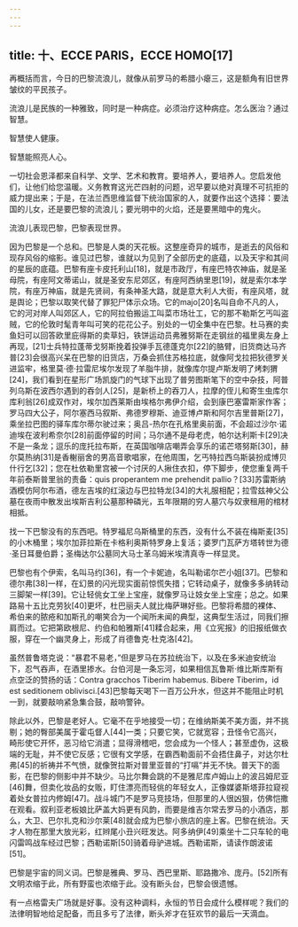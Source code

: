 ```yaml
---
---
---
```

title: 十、ECCE PARIS，ECCE HOMO[17]
---




再概括而言，今日的巴黎流浪儿，就像从前罗马的希腊小瘪三，这是额角有旧世界皱纹的平民孩子。

流浪儿是民族的一种雅致，同时是一种病症。必须治疗这种病症。怎么医治？通过智慧。

智慧使人健康。

智慧能照亮人心。

一切社会恩泽都来自科学、文学、艺术和教育。要培养人，要培养人。您启发他们，让他们给您温暖。义务教育这光芒四射的问题，迟早要以绝对真理不可抗拒的威力提出来；于是，在法兰西思维监督下统治国家的人，就要作出这个选择：要法国的儿女，还是要巴黎的流浪儿；要光明中的火焰，还是要黑暗中的鬼火。

流浪儿表现巴黎，巴黎表现世界。

因为巴黎是一个总和。巴黎是人类的天花板。这整座奇异的城市，是逝去的风俗和现存风俗的缩影。谁见过巴黎，谁就以为见到了全部历史的底蕴，以及天宇和其间的星辰的底蕴。巴黎有座卡皮托利山[18]，就是市政厅，有座巴特农神庙，就是圣母院，有座阿文蒂诺山，就是圣安东尼郊区，有座阿西纳里恩[19]，就是索尔本学院，有座万神庙，就是先贤祠，有条神圣大路，就是意大利人大街，有座风塔，就是舆论；巴黎以取笑代替了罪犯尸体示众场。它的majo[20]名叫自命不凡的人，它的河对岸人叫郊区人，它的阿拉伯搬运工叫菜市场壮工，它的那不勒斯乞丐叫盗贼，它的伦敦时髦青年叫可笑的花花公子。别处的一切全集中在巴黎。杜马赛的卖鱼妇可以回答欧里庇得斯的卖草妇，铁饼运动员弗雅努斯在走钢丝的福里奥左身上再现，[21]士兵特拉蓬蒂戈努斯挽着投弹手瓦德蓬克尔[22]的胳臂，旧货商达马齐普[23]会很高兴呆在巴黎的旧货店，万桑会抓住苏格拉底，就像阿戈拉把狄德罗关进监牢，格里莫·德·拉雷尼埃尔发现了羊脂牛排，就像库尔提卢斯发明了烤刺猬[24]，我们看到在星形广场凯旋门的气球下出现了普劳图斯笔下的空中杂技，阿普列乌斯在波西尔遇到的吞剑人[25]，是新桥上的吞刀人，拉摩的侄儿和寄生虫库尔库利翁[26]成双作对，埃尔加西莱斯由埃格尔弗伊介绍，会到康巴塞雷斯家作客；罗马四大公子，阿尔塞西马叙斯、弗德罗穆斯、迪亚博卢斯和阿尔吉里普斯[27]，乘坐拉巴图的驿车库尔蒂尔驶过来；奥吕-热尔在孔格里奥前面，不会超过沙尔·诺迪埃在波利希奈尔[28]前面停留的时间；马尔通不是母老虎，帕尔达利斯卡[29]决不是一条龙；逗乐的庞托拉布斯，在英国咖啡店嘲弄会享乐的诺芒塔努斯[30]，赫尔莫热纳[31]是香榭丽舍的男高音歌唱家，在他周围，乞丐特拉西乌斯装扮成博贝什行乞[32]；您在杜依勒里宫被一个讨厌的人揪住衣扣，停下脚步，使您重复两千年前泰斯普里翁的责备：quis properantem me prehendit pallio？[33]苏雷斯纳酒模仿阿尔布酒，德左吉埃的红滚边与巴拉特龙[34]的大礼服相配；拉雪兹神父公墓在夜雨中散发出埃斯吉利公墓那种磷光，五年限期的穷人墓穴与奴隶租用的棺材相抵。

找一下巴黎没有的东西吧。特罗福尼乌斯桶里的东西，没有什么不装在梅斯麦[35]的小木桶里；埃尔加菲拉斯在卡格利奥斯特罗身上复活；婆罗门瓦萨方塔转世为德·圣日耳曼伯爵；圣梅达尔公墓同大马士革乌姆米埃清真寺一样显灵。

巴黎也有个伊索，名叫马约[36]，有一个卡妮迪，名叫勒诺尔芒小姐[37]。巴黎和德尔弗[38]一样，在幻景的闪光现实面前惊慌失措；它转动桌子，就像多多纳转动三脚架一样[39]。它让轻佻女工坐上宝座，就像罗马让妓女坐上宝座；总之。如果路易十五比克劳狄[40]更坏，杜巴丽夫人就比梅萨琳好些。巴黎将希腊的裸体、希伯来的脓疮和加斯孔的嘲笑合为一个闻所未闻的典型，这典型生活过，同我们擦肩而过。它把第欧根尼、约伯和帕雅斯[41]糅合起来，用《立宪报》的旧报纸做衣服，穿在一个幽灵身上，形成了肖德鲁克·杜克洛[42]。

虽然普鲁塔克说：“暴君不易老，”但是罗马在苏拉统治下，以及在多米迪安统治下，忍气吞声，在酒里掺水。台伯河是一条忘河，如果相信瓦鲁斯·维比斯库斯有点空泛的赞扬的话：Contra gracchos Tiberim habemus. Bibere Tiberim，id est seditionem oblivisci.[43]巴黎每天喝下一百万公升水，但这并不能阻止时机一到，就要敲响紧急集合鼓，敲响警钟。

除此以外，巴黎是老好人。它毫不在乎地接受一切；在维纳斯美不美方面，并不挑剔；她的臀部美属于霍屯督人[44]一类；只要它笑，它就宽容；丑怪令它高兴，畸形使它开怀，恶习给它消遣；显得滑稽吧，您会成为一个怪人；甚至虚伪，这极端的无耻，并不使它反感；它很有文学感，在霸西勒面前不会捂住鼻子，对达尔杜弗[45]的祈祷并不气愤，就像贺拉斯对普里亚普的“打嗝”并无不快。普天下的面影，在巴黎的侧影中并不缺少。马比尔舞会跳的不是雅尼库卢姆山上的波吕姆尼亚[46]舞，但卖化妆品的女贩，盯住漂亮而轻佻的年轻女人，正像媒婆斯塔菲拉窥视着处女普拉内修姆[47]。战斗城门不是罗马竞技场，但那里的人很凶狠，仿佛恺撒在观看。叙利亚老板娘比萨盖大妈更有风韵，而要是维吉尔常去罗马的小酒店，那么，大卫、巴尔扎克和沙尔莱[48]就会成为巴黎小旅店的座上客。巴黎在统治。天才人物在那里大放光彩，红辫尾小丑兴旺发达。阿多纳伊[49]乘坐十二只车轮的电闪雷鸣战车经过巴黎；西勒诺斯[50]骑着母驴进城。西勒诺斯，请读作朗波诺[51]。

巴黎是宇宙的同义词。巴黎是雅典、罗马、西巴里斯、耶路撒冷、庞丹。[52]所有文明浓缩于此，所有野蛮也浓缩于此。没有断头台，巴黎会很遗憾。

有一点格雷夫广场就是好事。没有这种调料，永恒的节日会成什么模样呢？我们的法律明智地给足配备，而且多亏了法律，断头斧才在狂欢节的最后一天滴血。